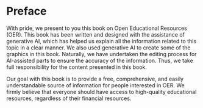 # Preface {.unnumbered}

With pride, we present to you this book on Open Educational Resources (OER). This book has been written and designed with the assistance of generative AI, which has helped us explain all the information related to this topic in a clear manner. We also used generative AI to create some of the graphics in this book. Naturally, we have undertaken the editing process for AI-assisted parts to ensure the accuracy of the information. Thus, we take full responsibility for the content presented in this book.

Our goal with this book is to provide a free, comprehensive, and easily understandable source of information for people interested in OER. We firmly believe that everyone should have access to high-quality educational resources, regardless of their financial resources.

